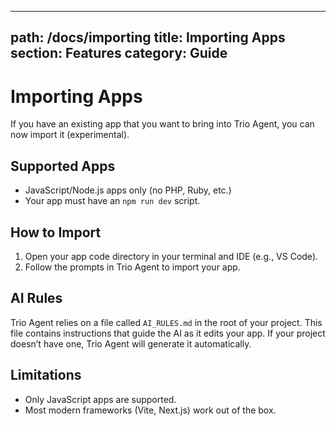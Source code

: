
---
path: /docs/importing
title: Importing Apps
section: Features
category: Guide
---

# Importing Apps

If you have an existing app that you want to bring into Trio Agent, you can now import it (experimental).

## Supported Apps
- JavaScript/Node.js apps only (no PHP, Ruby, etc.)
- Your app must have an `npm run dev` script.

## How to Import
1. Open your app code directory in your terminal and IDE (e.g., VS Code).
2. Follow the prompts in Trio Agent to import your app.

## AI Rules
Trio Agent relies on a file called `AI_RULES.md` in the root of your project. This file contains instructions that guide the AI as it edits your app. If your project doesn’t have one, Trio Agent will generate it automatically.

## Limitations
- Only JavaScript apps are supported.
- Most modern frameworks (Vite, Next.js) work out of the box.
